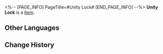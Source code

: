 <%-- [PAGE_INFO]
PageTitle=#Unity Lock#
[END_PAGE_INFO] --%>
{{Item Infobox
|title       = Unity Lock
|id          = 140232
|image       = Item Unity Lock.png
|type        = 
|invCategory = Missions
|rarity      = 3
|effect      = 
|description = When Cong emerged from his hatching rebirth, he carried this Unity Lock with him.
}}
{{Description|1=''"If those who love each other are bound by the Unity Lock, they will be united forever."''}}
'''Unity Lock''' is a [[Item]].

==Other Languages==
{{Other Languages
|en   = Unity Lock
|zhs  = 同心锁
|zht  = 同心鎖
|ja   = 同心鎖
|ko   = 한마음 자물쇠
|es   = Candado para parejas
|fr   = Cadenas de l'amour
|ru   = Замок любви
|th   = กุญแจคู่รัก
|vi   = Khóa Đồng Tâm
|de   = Einigkeitsschloss
|id   = Kunci Konsentris
|pt   = Cadeado do Amor
}}

==Change History==
{{Change History|2.0}}